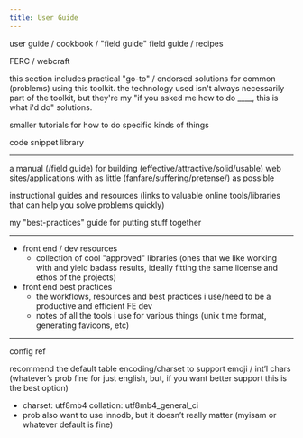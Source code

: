 ```yaml
---
title: User Guide
---
```


user guide / cookbook / "field guide"
field guide / recipes

FERC / webcraft

this section includes practical "go-to" / endorsed solutions for common (problems) using this toolkit. the technology used isn't always necessarily part of the toolkit, but they're my "if you asked me how to do ____, this is what i'd do" solutions.

smaller tutorials for how to do specific kinds of things

code snippet library

---


a manual (/field guide) for building (effective/attractive/solid/usable) web sites/applications with as little (fanfare/suffering/pretense/) as possible

instructional guides and resources (links to valuable online tools/libraries that can help you solve problems quickly)

my "best-practices" guide for putting stuff together


---


- front end / dev resources
  - collection of cool "approved" libraries (ones that we like working with and yield badass results, ideally fitting the same license and ethos of the projects)
- front end best practices
  - the workflows, resources and best practices i use/need to be a productive and efficient FE dev
  - notes of all the tools i use for various things (unix time format, generating favicons, etc)


---



config ref


recommend the default table encoding/charset to support emoji / int’l chars (whatever’s prob fine for just english, but, if you want better support this is the best option)
- charset: utf8mb4 collation: utf8mb4_general_ci
- prob also want to use innodb, but it doesn’t really matter (myisam or whatever default is fine)

